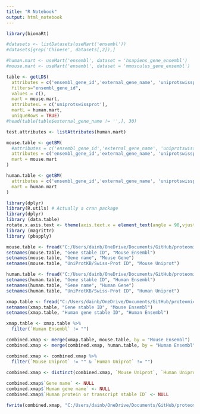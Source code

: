 ```yaml
---
title: "R Notebook"
output: html_notebook
---
```



```r
library(biomaRt)

#datasets <- listDatasets(useMart('ensembl'))
#datasets[grep('Chinese', datasets[,2]),]

#human.mart <- useMart('ensembl', dataset = 'hsapiens_gene_ensembl')
#mouse.mart <- useMart('ensembl', dataset = 'mmusculus_gene_ensembl')
```


```r
table <- getLDS(
  attributes = c('ensembl_gene_id','external_gene_name', 'uniprotswissprot'),
  filters="ensembl_gene_id",
  values = c(),
  mart = mouse.mart,
  attributesL = c('uniprotswissprot'),
  martL = human.mart,
  uniqueRows = TRUE)
#head(table[table$external_gene_name != '',], 30)
```

```r

test.attributes <- listAttributes(human.mart)
```


```r
mouse.table <- getBM(
  #attributes = c('ensembl_gene_id','external_gene_name', 'uniprotswissprot', 'hsapiens_homolog_ensembl_gene', 'hsapiens_homolog_associated_gene_name'),
  attributes = c('ensembl_gene_id','external_gene_name', 'uniprotswissprot'),
  mart = mouse.mart
)

human.table <- getBM(
  attributes = c('ensembl_gene_id','external_gene_name', 'uniprotswissprot'),
  mart = human.mart
)
```

```r

library(dplyr)
library(R.utils) # Actually a cran package
library(dplyr)
library (data.table)
rotate.x.axis.text <- theme(axis.text.x = element_text(angle = 90,vjust = 0.5, hjust=1))
library (magrittr)
library (pbapply)

mouse.table <- fread("C:/Users/dainb/OneDrive/Documents/GitHub/proteomics_templates/phos_ortholog_converter/Mouse Mart Uniprot.txt")
setnames(mouse.table, "Gene stable ID", "Mouse Ensembl")
setnames(mouse.table, "Gene name", "Mouse Gene")
setnames(mouse.table, "UniProtKB/Swiss-Prot ID", "Mouse Uniprot")

human.table <- fread("C:/Users/dainb/OneDrive/Documents/GitHub/proteomics_templates/phos_ortholog_converter/Human Mart Uniprot.txt")
setnames(human.table, "Gene stable ID", "Human Ensembl")
setnames(human.table, "Gene name", "Human Gene")
setnames(human.table, "UniProtKB/Swiss-Prot ID", "Human Uniprot")

xmap.table <- fread("C:/Users/dainb/OneDrive/Documents/GitHub/proteomics_templates/phos_ortholog_converter/Mouse Mart Human Xmap.txt")
setnames(xmap.table, "Gene stable ID", "Mouse Ensembl")
setnames(xmap.table, "Human gene stable ID", "Human Ensembl")

xmap.table <- xmap.table %>%
  filter(`Human Ensembl` != "")
```

```r
combined.xmap <- merge(xmap.table, mouse.table, by = "Mouse Ensembl")
combined.xmap <- merge(combined.xmap, human.table, by = "Human Ensembl", allow.cartesian=TRUE)

combined.xmap <- combined.xmap %>%
  filter(`Mouse Uniprot` != "" & `Human Uniprot` != "")
  
combined.xmap <- distinct(combined.xmap, `Mouse Uniprot`, `Human Uniprot`, .keep_all=TRUE)

combined.xmap$`Gene name` <- NULL
combined.xmap$`Human gene name` <- NULL
combined.xmap$`Human protein or transcript stable ID` <- NULL

fwrite(combined.xmap, "C:/Users/dainb/OneDrive/Documents/GitHub/proteomics_templates/phos_ortholog_converter/20240830_Mouse_xMap_Human.txt")
```